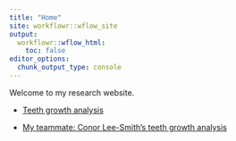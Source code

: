 ```yaml
---
title: "Home"
site: workflowr::wflow_site
output:
  workflowr::wflow_html:
    toc: false
editor_options:
  chunk_output_type: console
---
```


Welcome to my research website.

* [Teeth growth analysis](teeth.html)

* [My teammate: Conor Lee-Smith's teeth growth analysis](https://cfleesmith.github.io/cfl_workflowr_project/)





